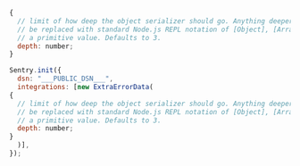 ```javascript {tabTitle: JavaScript}
{
  // limit of how deep the object serializer should go. Anything deeper than limit will
  // be replaced with standard Node.js REPL notation of [Object], [Array], [Function] or
  // a primitive value. Defaults to 3.
  depth: number;
}
```

```javascript {tabTitle: CDN}
Sentry.init({
  dsn: "___PUBLIC_DSN___",
  integrations: [new ExtraErrorData(
{
  // limit of how deep the object serializer should go. Anything deeper than limit will
  // be replaced with standard Node.js REPL notation of [Object], [Array], [Function] or
  // a primitive value. Defaults to 3.
  depth: number;
}
  )],
});
```
